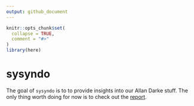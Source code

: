 ```yaml
---
output: github_document
---
```


<!-- README.md is generated from README.Rmd. Please edit that file -->

```r
knitr::opts_chunk$set(
  collapse = TRUE,
  comment = "#>"
)
library(here)
```
# sysyndo

The goal of `sysyndo` is to to provide insights into our Allan Darke stuff. The only thing worth doing for now is to check out the [report](https://github.com/rorynolan/sysyndo/blob/master/report.md).

